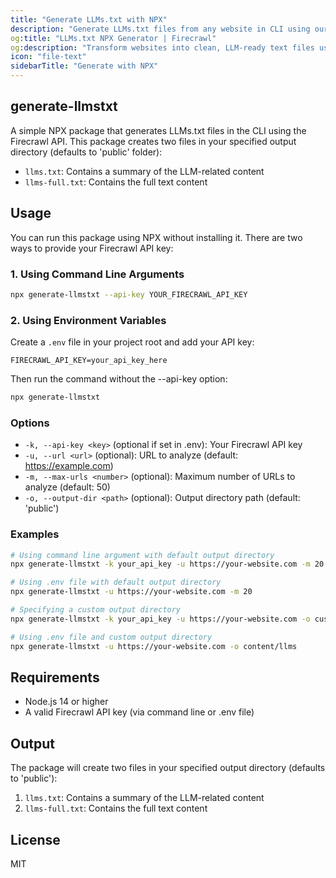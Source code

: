 ```yaml
---
title: "Generate LLMs.txt with NPX"
description: "Generate LLMs.txt files from any website in CLI using our NPX package"
og:title: "LLMs.txt NPX Generator | Firecrawl"
og:description: "Transform websites into clean, LLM-ready text files using NPX in the CLI"
icon: "file-text"
sidebarTitle: "Generate with NPX"
---
```


## generate-llmstxt

A simple NPX package that generates LLMs.txt files in the CLI using the Firecrawl API. This package creates two files in your specified output directory (defaults to 'public' folder):

- `llms.txt`: Contains a summary of the LLM-related content
- `llms-full.txt`: Contains the full text content

## Usage

You can run this package using NPX without installing it. There are two ways to provide your Firecrawl API key:

### 1. Using Command Line Arguments

```bash
npx generate-llmstxt --api-key YOUR_FIRECRAWL_API_KEY
```

### 2. Using Environment Variables

Create a `.env` file in your project root and add your API key:

```env
FIRECRAWL_API_KEY=your_api_key_here
```

Then run the command without the --api-key option:

```bash
npx generate-llmstxt
```

### Options

- `-k, --api-key <key>` (optional if set in .env): Your Firecrawl API key
- `-u, --url <url>` (optional): URL to analyze (default: https://example.com)
- `-m, --max-urls <number>` (optional): Maximum number of URLs to analyze (default: 50)
- `-o, --output-dir <path>` (optional): Output directory path (default: 'public')

### Examples

```bash
# Using command line argument with default output directory
npx generate-llmstxt -k your_api_key -u https://your-website.com -m 20

# Using .env file with default output directory
npx generate-llmstxt -u https://your-website.com -m 20

# Specifying a custom output directory
npx generate-llmstxt -k your_api_key -u https://your-website.com -o custom/path/to/output

# Using .env file and custom output directory
npx generate-llmstxt -u https://your-website.com -o content/llms
```

## Requirements

- Node.js 14 or higher
- A valid Firecrawl API key (via command line or .env file)

## Output

The package will create two files in your specified output directory (defaults to 'public'):

1. `llms.txt`: Contains a summary of the LLM-related content
2. `llms-full.txt`: Contains the full text content

## License

MIT
